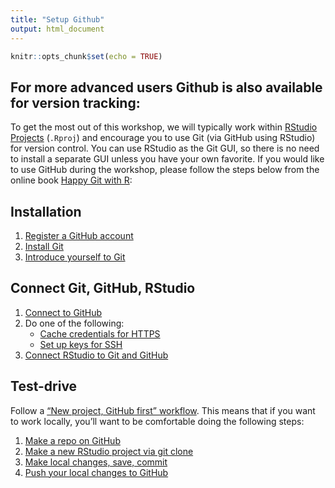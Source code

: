 ```yaml
---
title: "Setup Github"
output: html_document
---
```


```r
knitr::opts_chunk$set(echo = TRUE)
```

## For more advanced users Github is also available for version tracking:


To get the most out of this workshop, we will typically work within [RStudio Projects](https://support.rstudio.com/hc/en-us/articles/200526207-Using-Projects) (`.Rproj`) and encourage you to use Git (via GitHub using RStudio) for version control. You can use RStudio as the Git GUI, so there is no need to install a separate GUI unless you have your own favorite. If you would like to use GitHub during the workshop, please follow the steps below from the online book [Happy Git with R](https://happygitwithr.com/):

## Installation

1. [Register a GitHub account](https://happygitwithr.com/github-acct.html)
1. [Install Git](https://happygitwithr.com/install-git.html) 
1. [Introduce yourself to Git](https://happygitwithr.com/hello-git.html)

## Connect Git, GitHub, RStudio

1. [Connect to GitHub](https://happygitwithr.com/push-pull-github.html)
1. Do one of the following:
    - [Cache credentials for HTTPS](https://happygitwithr.com/credential-caching.html)
    - [Set up keys for SSH](https://happygitwithr.com/ssh-keys.html)
1. [Connect RStudio to Git and GitHub](https://happygitwithr.com/rstudio-git-github.html)

## Test-drive

Follow a ["New project, GitHub first" workflow](https://happygitwithr.com/new-github-first.html). This means that if you want to work locally, you'll want to be comfortable doing the following steps:

1. [Make a repo on GitHub](https://happygitwithr.com/new-github-first.html#make-a-repo-on-github-1)
1. [Make a new RStudio project via git clone](https://happygitwithr.com/new-github-first.html#new-rstudio-project-via-git-clone)
1. [Make local changes, save, commit](https://happygitwithr.com/new-github-first.html#make-local-changes-save-commit-1)
1. [Push your local changes to GitHub](https://happygitwithr.com/new-github-first.html#push-your-local-changes-to-github)


